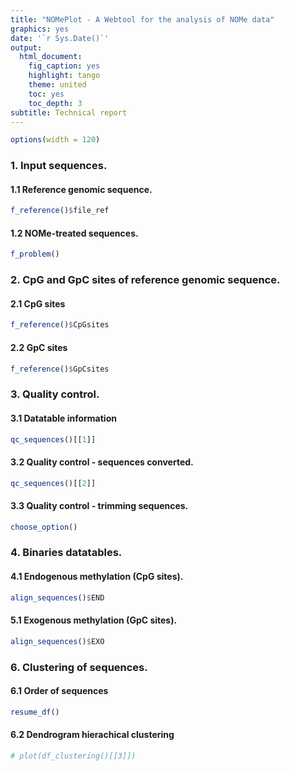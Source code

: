 ```yaml
---
title: "NOMePlot - A Webtool for the analysis of NOMe data"
graphics: yes
date: '`r Sys.Date()`'
output:
  html_document:
    fig_caption: yes
    highlight: tango
    theme: united
    toc: yes
    toc_depth: 3
subtitle: Technical report
---
```


```r
options(width = 120)
```
### 1. Input sequences.
#### 1.1 Reference genomic sequence.

```r
f_reference()$file_ref
```

#### 1.2 NOMe-treated sequences.

```r
f_problem()
```

### 2. CpG and GpC sites of reference genomic sequence.

#### 2.1 CpG sites

```r
f_reference()$CpGsites
```

#### 2.2 GpC sites

```r
f_reference()$GpCsites
```


### 3. Quality control.

#### 3.1 Datatable information

```r
qc_sequences()[[1]]
```

#### 3.2 Quality control - sequences converted.

```r
qc_sequences()[[2]]
```

#### 3.3 Quality control - trimming sequences.

```r
choose_option()
```


### 4. Binaries datatables.

#### 4.1 Endogenous methylation (CpG sites).

```r
align_sequences()$END
```

#### 5.1 Exogenous methylation (GpC sites).

```r
align_sequences()$EXO
```

### 6. Clustering of sequences.

#### 6.1 Order of sequences

```r
resume_df()
```


#### 6.2 Dendrogram hierachical clustering

```r
# plot(df_clustering()[[3]])
```
